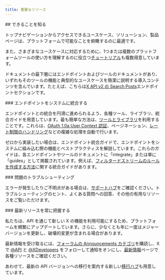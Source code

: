 ```yaml
---
title: 重要なリソース
---
```


<div id="learn-about-whats-possible">
  ## できることを知る
</div>

トップナビゲーションからアクセスできるユースケース、ソリューション、製品ページは、プラットフォームで可能なことを俯瞰するのに最適です。

また、さまざまなユースケースに対応するために、1つまたは複数のプラットフォームツールの使い方を理解するのに役立つ[チュートリアル](/ja/tutorials)も複数用意しています。

ドキュメントの最下層にはエンドポイントおよびツールのドキュメントがあり、いずれもそのツールの機能と典型的なユースケースを簡潔に説明する導入コンテンツを含んでいます。たとえば、こちらは[X API v2 の Search Posts](/ja/x-api/posts/search/introduction)エンドポイントセクションです。

<div id="integrate-an-endpoint-into-your-system">
  ### エンドポイントをシステムに統合する
</div>

エンドポイントとの統合を円滑に進められるよう、各種ツール、ライブラリ、統合ガイドを用意しています。最も簡単な方法は、[ツールとライブラリ](/ja/x-api/tools-and-libraries/overview)を利用することです。これらは、[OAuth 1.0a User Context 認証](/ja/resources/fundamentals/authentication#oauth-1-0a-2)、ページネーション、[レート制限のハンドリング](/ja/resources/fundamentals/rate-limits)などの複雑な処理を自動で行います。

ゼロから実装したい場合は、エンドポイント統合ガイドで、エンドポイントをシステムに組み込む際の機能とベストプラクティスを解説しています。これらのガイドは、各エンドポイントやツールのドキュメントに「integrate」または単に「guides」として掲載されています。例えば、[フィルタードストリームのルールを作成する方法](/ja/x-api/posts/filtered-stream/integrate/build-a-rule)に関する統合ガイドがあります。

<div id="troubleshoot-an-issue">
  ### 問題のトラブルシューティング
</div>

エラーが発生したりご不明点がある場合は、[サポートハブ](https://developer.x.com/en/support/twitter-api)をご確認ください。トラブルシューティングのヒント、よくある質問への回答、その他の有用なリソースをご覧いただけます。

<div id="keep-up-to-date-with-the-latest-releases">
  ### 最新リリースを常に把握する
</div>

私たちは、API を通じて新しい X の機能を利用可能にするため、プラットフォームを頻繁にアップデートしています。さらに、少なくとも年に一度はメジャーバージョンを更新し、破壊的変更が含まれる場合があります。

最新情報を受け取るには、[フォーラムの Announcements カテゴリ](https://devcommunity.x.com/c/announcements/22)を購読し、X で [@API](https://x.com/api) と [@XDevelopers](https://x.com/XDevelopers) をフォローして通知をオンにし、[最新情報](https://developer.x.com/en/stay-informed)ページで各種リソースをご確認ください。

あわせて、最新の API バージョンへの移行を案内する新しい[移行ハブ](/ja/x-api/migrate/overview)も用意しています。